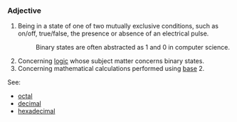 ===Adjective===

#Being in a state of one of two mutually exclusive conditions, such as on/off, true/false, the presence or absence of an electrical pulse.
#:Binary states are often abstracted as 1 and 0 in computer science.
#Concerning [[logic]] whose subject matter concerns binary states.
#Concerning mathematical calculations performed using [[base]] 2.

See:
*[[octal]]
*[[decimal]]
*[[hexadecimal]]